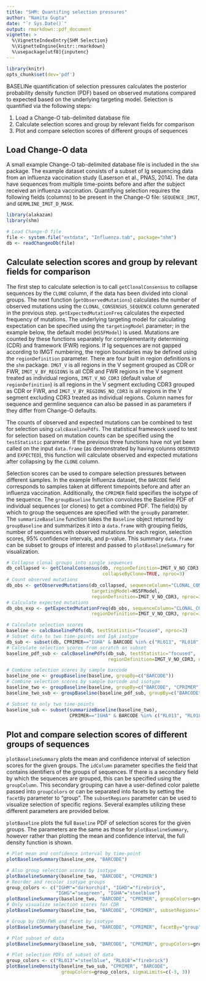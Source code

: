 ```yaml
---
title: "SHM: Quantifing selection pressures"
author: "Namita Gupta"
date: "`r Sys.Date()`"
output: rmarkdown::pdf_document
vignette: >
  %\VignetteIndexEntry{SHM Selection}
  %\VignetteEngine{knitr::rmarkdown}
  %\usepackage[utf8]{inputenc}
---
```

```r
library(knitr)
opts_chunk$set(dev='pdf')
```

BASELINe quantification of selection pressures calculates the posterior probability density function (PDF) based on observed mutations compared to expected based on the underlying targeting model. Selection is quantified via the following steps:

1. Load a Change-O tab-delimited database file
2. Calculate selection scores and group by relevant fields for comparison
3. Plot and compare selection scores of different groups of sequences

Load Change-O data
--------------------------------------------------------------------------------
A small example Change-O tab-delimited database file is included in the `shm` package. The example dataset consists of a subset of Ig sequencing data from an influenza vaccination study (Laserson et al., PNAS, 2014). The data have sequences from multiple time-points before and after the subject received an influenza vaccination. Quantifying selection requires the following fields (columns) to be present in the Change-O file: `SEQUENCE_IMGT`, and `GERMLINE_IMGT_D_MASK`.

```r
library(alakazam)
library(shm)

# Load Change-O file
file <- system.file("extdata", "Influenza.tab", package="shm")
db <- readChangeoDb(file)
```

Calculate selection scores and group by relevant fields for comparison
--------------------------------------------------------------------------------
The first step to calculate selection is to call `getClonalConsensus` to collapse sequences by the `CLONE` column, if the data has been divided into clonal groups. The next function (`getObservedMutations`) calculates the number of observed mutations using the `CLONAL_CONSENSUS_SEQUENCE` column generated in the previous step. `getExpectedMutationFreq` calculates the expected frequency of mutations. The underlying targeting model for calculating expectation can be specified using the `targetingModel` parameter; in the example below, the default model (`HS5FModel`) is used. Mutations are counted by these functions separately for complementarity determining (CDR) and framework (FWR) regions. If Ig sequences are not gapped according to IMGT numbering, the region boundaries may be defined using the `regionDefinition` parameter. There are four built in region definitions in the `shm` package. `IMGT_V` is all regions in the V segment grouped as CDR or FWR, `IMGT_V_BY_REGIONS` is all CDR and FWR regions in the V segment treated as individual regions, `IMGT_V_NO_CDR3` (default value of `regionDefinition`) is all regions in the V segment excluding CDR3 grouped as CDR or FWR, and `IMGT_V_BY_REGIONS_NO_CDR3` is all regions in the V segment excluding CDR3 treated as individual regions. Column names for sequence and germline sequence can also be passed in as parameters if they differ from Change-O defaults. 

The counts of observed and expected mutations can be combined to test for selection using `calcBaselinePdfs`. The statistical framework used to test for selection based on mutation counts can be specified using the `testStatistic` parameter. If the previous three functions have not yet been called on the input `data.frame` (as demonstrated by having colunns `OBSERVED` and `EXPECTED`), this function will calculate observed and expected mutations after collapsing by the `CLONE` column.

Selection scores can be used to compare selection pressures between different samples. In the example Influenza dataset, the `BARCODE` field corresponds to samples taken at different timepoints before and after an influenza vaccination. Additionally, the `CPRIMER` field specifies the isotype of the sequence. The `groupBaseline` function convolutes the Baseline PDF of individual sequences (or clones) to get a combined PDF. The field(s) by which to group the sequences are specified with the `groupBy` parameter. The `summarizeBaseline` function takes the `Baseline` object returned by `groupBaseline` and summarizes it into a `data.frame` with grouping fields, number of sequences with observed mutations for each region, selection scores, 95% confidence intervals, and p-value. This summary `data.frame` can be subset to groups of interest and passed to `plotBaselineSummary` for visualization.

```r
# Collapse clonal groups into single sequences
db_collapsed <- getClonalConsensus(db, regionDefinition=IMGT_V_NO_CDR3, 
                                   collapseByClone=TRUE, nproc=3)
# Count observed mutations
db_obs <- getObservedMutations(db_collapsed, sequenceColumn="CLONAL_CONSENSUS_SEQUENCE",
                               targetingModel=HS5FModel,
                               regionDefinition=IMGT_V_NO_CDR3, nproc=3)
# Calculate expected mutations
db_obs_exp <- getExpectedMutationFreq(db_obs, sequenceColumn="CLONAL_CONSENSUS_SEQUENCE",
                               regionDefinition=IMGT_V_NO_CDR3, nproc=3)

# Calculate selection scores
baseline <- calcBaselinePdfs(db, testStatistic="focused", nproc=3)
# Subset data to two time-points and IgA isotype
db_sub <- subset(db, CPRIMER=="IGHA" & BARCODE %in% c("RL013", "RL018"))
# Calculate selection scores from scratch on subset
baseline_pdf_sub <- calcBaselinePdfs(db_sub, testStatistic="focused", 
                                     regionDefinition=IMGT_V_NO_CDR3, nproc=3)

# Combine selection scores by sample barcode
baseline_one <- groupBaseline(baseline, groupBy=c("BARCODE"))
# Combine selection scores by sample barcode and isotype
baseline_two <- groupBaseline(baseline, groupBy=c("BARCODE", "CPRIMER"))
baseline_two_sub <- groupBaseline(baseline_pdf_sub, groupBy=c("BARCODE", "CPRIMER"))

# Subset to only two time-points
baseline_sub <- subset(summarizeBaseline(baseline_two), 
                       CPRIMER=="IGHA" & BARCODE %in% c("RL013", "RL018"))
```

Plot and compare selection scores of different groups of sequences
--------------------------------------------------------------------------------
`plotBaselineSummary` plots the mean and confidence interval of selection scores for the given groups. The `idColumn` parameter specifies the field that contains identifiers of the groups of sequences. If there is a secondary field by which the sequences are grouped, this can be specified using the `groupColumn`. This secondary grouping can have a user-defined color palette passed into `groupColors` or can be separated into facets by setting the `facetBy` parameter to "group". The `subsetRegions` parameter can be used to visualize selection of specific regions. Several examples utilizing these different parameters are provided below.

`plotBaseline` plots the full `Baseline` PDF of selection scores for the given groups. The parameters are the same as those for `plotBaselineSummary`, however rather than plotting the mean and confidence interval, the full density function is shown.

```r
# Plot mean and confidence interval by time-point
plotBaselineSummary(baseline_one, "BARCODE")
```
```r
# Also group selection scores by isotype
plotBaselineSummary(baseline_two, "BARCODE", "CPRIMER")
# Reorder and recolor isotype groups
group_colors <- c("IGHM"="darkorchid", "IGHD"="firebrick", 
                  "IGHG"="seagreen", "IGHA"="steelblue")
plotBaselineSummary(baseline_two, "BARCODE", "CPRIMER", groupColors=group_colors)
# Only visualize selection scores for CDR
plotBaselineSummary(baseline_two, "BARCODE", "CPRIMER", subsetRegions="CDR")
```
```r
# Group by CDR/FWR and facet by isotype
plotBaselineSummary(baseline_two, "BARCODE", "CPRIMER", facetBy="group")
```
```r
# Plot subset of data
plotBaselineSummary(baseline_sub, "BARCODE", "CPRIMER", groupColors=group_colors)

# Plot selection PDFs of subset of data
group_colors <- c("RL013"="steelblue", "RL018"="firebrick")
plotBaselineDensity(baseline_two_sub, "CPRIMER", "BARCODE",
                    groupColors=group_colors, sigmaLimits=c(-3, 3))
```
